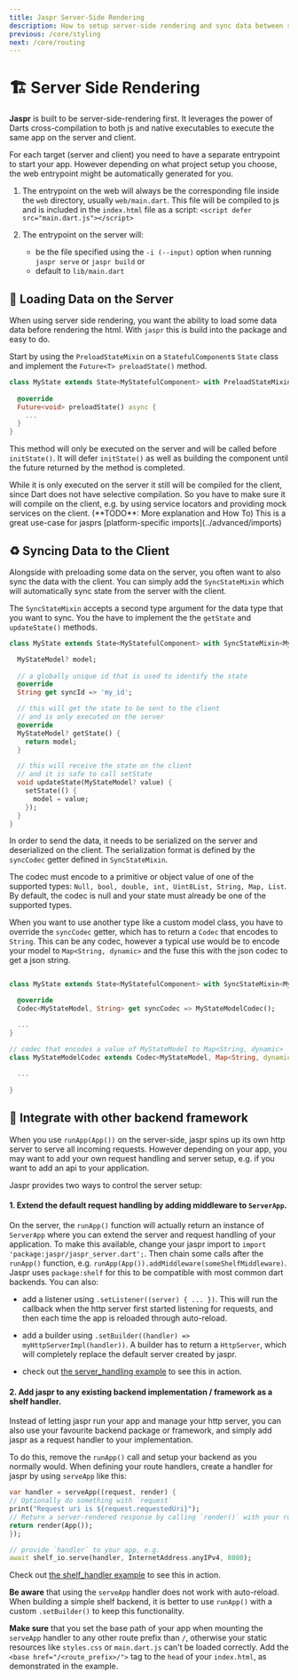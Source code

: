 ```yaml
---
title: Jaspr Server-Side Rendering
description: How to setup server-side rendering and sync data between server and client in Jaspr.
previous: /core/styling
next: /core/routing
---
```


# 🏗 Server Side Rendering

**Jaspr** is built to be server-side-rendering first. It leverages the power of Darts
cross-compilation to both js and native executables to execute the same app on the server and client.

For each target (server and client) you need to have a separate entrypoint to start your app. However 
depending on what project setup you choose, the web entrypoint might be automatically generated for you.

1. The entrypoint on the web will always be the corresponding file inside the `web` directory,
   usually `web/main.dart`. This file will be compiled to js and is included in the `index.html` file
   as a script: `<script defer src="main.dart.js"></script>`

2. The entrypoint on the server will:
    - be the file specified using the `-i (--input)` option when running `jaspr serve` or `jaspr build` or
    - default to `lib/main.dart`

## 💽 Loading Data on the Server

When using server side rendering, you want the ability to load some data data before rendering the html.
With `jaspr` this is build into the package and easy to do.

Start by using the `PreloadStateMixin` on a `StatefulComponent`s `State` class and implement the `Future<T> preloadState()` method.

```dart
class MyState extends State<MyStatefulComponent> with PreloadStateMixin {
  
  @override
  Future<void> preloadState() async {
    ...
  }
}
```

This method will only be executed on the server and will be called before `initState()`. It will defer
`initState()` as well as building the component until the future returned by the method is completed.

<Warning>
While it is only executed on the server it still will be compiled for the client, since Dart does not have
selective compilation. So you have to make sure it will compile on the client, e.g. by using service locators
and providing mock services on the client. (**TODO**: More explanation and How To)
</Warning>

<Info>
This is a great use-case for jasprs [platform-specific imports](../advanced/imports)
</Info>

## ♻️ Syncing Data to the Client

Alongside with preloading some data on the server, you often want to also sync the data with the client.
You can simply add the `SyncStateMixin` which will automatically sync state from the server with the client.

The `SyncStateMixin` accepts a second type argument for the data type that you want to sync. You the have to
implement the the `getState` and `updateState()` methods.

```dart
class MyState extends State<MyStatefulComponent> with SyncStateMixin<MyStatefulComponent, MyStateModel> {

  MyStateModel? model;
  
  // a globally unique id that is used to identify the state
  @override
  String get syncId => 'my_id';

  // this will get the state to be sent to the client
  // and is only executed on the server
  @override
  MyStateModel? getState() {
    return model;
  }

  // this will receive the state on the client
  // and it is safe to call setState
  void updateState(MyStateModel? value) {
    setState(() {
      model = value;
    });
  }
}
```

In order to send the data, it needs to be serialized on the server and deserialized on the client.
The serialization format is defined by the `syncCodec` getter defined in `SyncStateMixin`.

The codec must encode to a primitive or object value of one of the supported types: `Null, bool,
double, int, Uint8List, String, Map, List`. By default, the codec is null and your state must
already be one of the supported types.

When you want to use another type like a custom model class, you have to override the `syncCodec` getter, which
has to return a `Codec` that encodes to `String`. This can be any codec, however a typical use would be to
encode your model to `Map<String, dynamic>` and the fuse this with the json codec to get a json string.

```dart

class MyState extends State<MyStatefulComponent> with SyncStateMixin<MyStatefulComponent, MyStateModel> {

  @override
  Codec<MyStateModel, String> get syncCodec => MyStateModelCodec();

  ...
}

// codec that encodes a value of MyStateModel to Map<String, dynamic>
class MyStateModelCodec extends Codec<MyStateModel, Map<String, dynamic>> {
  
  ...
  
}
```

## 🔀 Integrate with other backend framework

When you use `runApp(App())` on the server-side, jaspr spins up its own http server to serve all
incoming requests. However depending on your app, you may want to add your own request handling and
server setup, e.g. if you want to add an api to your application.

Jaspr provides two ways to control the server setup:

#### 1. Extend the default request handling by adding middleware to `ServerApp`.

On the server, the `runApp()` function will actually return an instance of `ServerApp` where you can
extend the server and request handling of your application.
To make this available, change your jaspr import to `import 'package:jaspr/jaspr_server.dart';`. Then
chain some calls after the `runApp()` function, e.g. `runApp(App()).addMiddleware(someShelfMiddleware)`.
Jaspr uses `package:shelf` for this to be compatible with most common dart backends. You can also:

- add a listener using `.setListener((server) { ... })`.
  This will run the callback when the http server first started listening for requests, and then
  each time the app is reloaded through auto-reload.

- add a builder using `.setBuilder((handler) => myHttpServerImpl(handler))`.
  A builder has to return a `HttpServer`, which will completely replace the default server created
  by jaspr.

- check out [the server_handling example](https://github.com/schultek/jaspr/tree/main/experiments/server_handling) to see this in action.


#### 2. Add jaspr to any existing backend implementation / framework as a **shelf handler**.

Instead of letting jaspr run your app and manage your http server, you can also use your favourite
backend package or framework, and simply add jaspr as a request handler to your implementation.

To do this, remove the `runApp()` call and setup your backend as you normally would. When defining your
route handlers, create a handler for jaspr by using `serveApp` like this:
```dart
var handler = serveApp((request, render) {
// Optionally do something with `request`
print("Request uri is ${request.requestedUri}");
// Return a server-rendered response by calling `render()` with your root component
return render(App());
});

// provide `handler` to your app, e.g.
await shelf_io.serve(handler, InternetAddress.anyIPv4, 8080);
```

Check out [the shelf_handler example](https://github.com/schultek/jaspr/tree/main/experiments/shelf_handler) to see this in action.

**Be aware** that using the `serveApp` handler does not work with auto-reload. When building a simple
shelf backend, it is better to use `runApp()` with a custom `.setBuilder()` to keep this functionality.

**Make sure** that you set the base path of your app when mounting the `serveApp` handler to
any other route prefix than `/`, otherwise your static resources like `styles.css` or `main.dart.js`
can't be loaded correctly. Add the `<base href="/<route_prefix>/">` tag to the `head` of your
`index.html`, as demonstrated in the example.